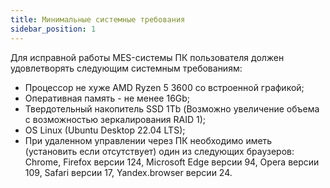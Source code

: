 ```yaml
---
title: Минимальные системные требования
sidebar_position: 1
---
```

Для исправной работы MES-системы ПК пользователя должен удовлетворять следующим системным требованиям:

- Процессор не хуже AMD Ryzen 5 3600 со встроенной графикой;
- Оперативная память - не менее 16Gb;
- Твердотельный накопитель SSD 1Tb (Возможно увеличение объема с возможностью зеркалирования RAID 1);
- OS Linux (Ubuntu Desktop 22.04 LTS);
- При удаленном управлении через ПК необходимо иметь (установить если отсутствует) один из следующих браузеров: 
Chrome, Firefox версии 124, Microsoft Edge версии 94, Opera версии 109, Safari версии 17, Yandex.browser версии 24.